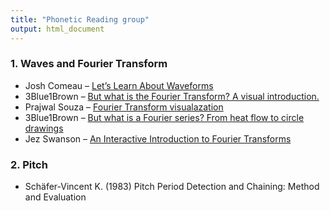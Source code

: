 ```yaml
---
title: "Phonetic Reading group"
output: html_document
---
```


### 1. Waves and Fourier Transform

* Josh Comeau -- [Let's Learn About Waveforms](https://pudding.cool/2018/02/waveforms/)
* 3Blue1Brown -- [But what is the Fourier Transform? A visual introduction.](https://www.youtube.com/watch?v=spUNpyF58BY)
* Prajwal Souza -- [Fourier Transform visualazation](https://prajwalsouza.github.io/Experiments/Fourier-Transform-Visualization.html)
* 3Blue1Brown -- [But what is a Fourier series? From heat flow to circle drawings](https://www.youtube.com/watch?v=r6sGWTCMz2k)
* Jez Swanson -- [An Interactive Introduction to Fourier Transforms](http://www.jezzamon.com/fourier/)

### 2. Pitch

* Schäfer-Vincent K. (1983) Pitch Period Detection and Chaining: Method and Evaluation
